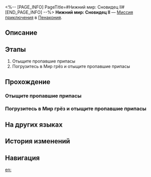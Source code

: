 <%-- [PAGE_INFO]
PageTitle=#Нижний мир: Сновидец II#
[END_PAGE_INFO] --%>
{{Дополнить|Диалоги.}}
{{Миссия Инфобокс
|id              = 8020201
|Название        = 
|Изображение     = Миссия Нижний мир Сновидец II.png
|Тип             = Миссия приключения
|Событие         = 
|Глава           = 
|Условия         = 
|Персонажи       = Первопроходец
|СтартЛокация    = [[Пенакония]] — [[Нижний мир: Сновидец II]]
|Мир             = Пенакония
|Предыдущая      = 
|Следующая       = 
|Награды         = 
}}
'''Нижний мир: Сновидец II''' — [[Миссия приключения]] в [[Пенакония]].

==Описание==
{{Описание|<!--официальное описание из Перекрёстка судеб-->}}

==Этапы==
# Отыщите пропавшие припасы
# Погрузитесь в Мир грёз и отыщите пропавшие припасы

==Прохождение==
{{Дополнить}}
===Отыщите пропавшие припасы===
{{Описание миссии|тип=Миссия приключения|локация=Нижний мир: Сновидец II|Хаос Мира грёз унёс за собой важные для Грёзавиля припасы. Вам нужно погрузиться в грёзы и всё вернуть.}}
{{Диалог Начало}}


{{Диалог Конец}}

===Погрузитесь в Мир грёз и отыщите пропавшие припасы===
{{Диалог Начало}}
{{Диалог Конец}}

==На других языках==
{{На других языках
|en   = Deep "Dreamwalker" Difficulty II
|zhs  = 深层「梦客漫步」难度II
|zht  = 深層「夢客漫步」難度II
|ja   = 深層夢境「ドリームウォーク」難易度II
|ko   = 깊은 층 「꿈꾸는 자의 산책」 난이도 II
|es   = Sonambulismo profundo, dificultad&nbsp;II
|fr   = Profondeurs&nbsp;: «&nbsp;Marche-rêve&nbsp;» difficulté&nbsp;II
|ru   = Нижний мир: Сновидец II
|th   = "ย่างก้าวของคนช่างฝัน" ชั้นลึก ระดับความยาก II
|vi   = "Khách Mộng Dạo Bước" Tầng Sâu - Độ Khó II
|de   = Tief „Traumwandler“ Schwierigkeitsgrad II
|id   = "Pejalan Mimpi" yang Dalam: Tingkat Kesulitan II
|pt   = "Caminhante dos Sonhos" Profundo Dificuldade II
}}

==История изменений==
{{История изменений|3.5}}

==Навигация==
{{Миссия приключения Навбокс|Глава }}

[[en:]]
